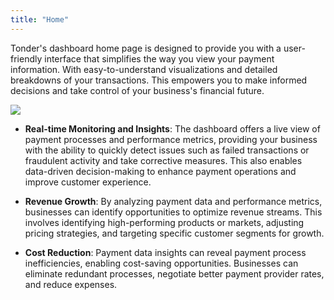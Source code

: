 ```yaml
---
title: "Home"
---
```


Tonder's dashboard home page is designed to provide you with a user-friendly interface that simplifies the way you view your payment information. With easy-to-understand visualizations and detailed breakdowns of your transactions. This empowers you to make informed decisions and take control of your business's financial future.

<Frame><img src="/images/1350x800/dashboard/home/dashboard-home.png" /></Frame>

- **Real-time Monitoring and Insights**: The dashboard offers a live view of payment processes and performance metrics, providing your business with the ability to quickly detect issues such as failed transactions or fraudulent activity and take corrective measures. This also enables data-driven decision-making to enhance payment operations and improve customer experience.

- **Revenue Growth**: By analyzing payment data and performance metrics, businesses can identify opportunities to optimize revenue streams. This involves identifying high-performing products or markets, adjusting pricing strategies, and targeting specific customer segments for growth.

- **Cost Reduction**: Payment data insights can reveal payment process inefficiencies, enabling cost-saving opportunities. Businesses can eliminate redundant processes, negotiate better payment provider rates, and reduce expenses.